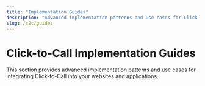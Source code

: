```yaml
---
title: "Implementation Guides"
description: "Advanced implementation patterns and use cases for Click-to-Call"
slug: /c2c/guides
---
```


# Click-to-Call Implementation Guides

This section provides advanced implementation patterns and use cases for integrating Click-to-Call into your websites and applications.


<GuidesList />
